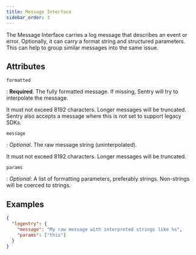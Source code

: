 ```yaml
---
title: Message Interface
sidebar_order: 3
---
```


The Message Interface carries a log message that describes an event or error.
Optionally, it can carry a format string and structured parameters. This can
help to group similar messages into the same issue.

## Attributes

`formatted`

: **Required**. The fully formatted message. If missing, Sentry will try to
  interpolate the message.
  
  It must not exceed 8192 characters. Longer messages will be truncated. Sentry
  also accepts a message where this is not set to support legacy SDKs.

`message`

: _Optional_. The raw message string (uninterpolated).

  It must not exceed 8192 characters. Longer messages will be truncated.

`params`

: _Optional_: A list of formatting parameters, preferably strings. Non-strings
  will be coerced to strings.


## Examples

```json
{
  "logentry": {
    "message": "My raw message with interpreted strings like %s",
    "params": ["this"]
  }
}
```
